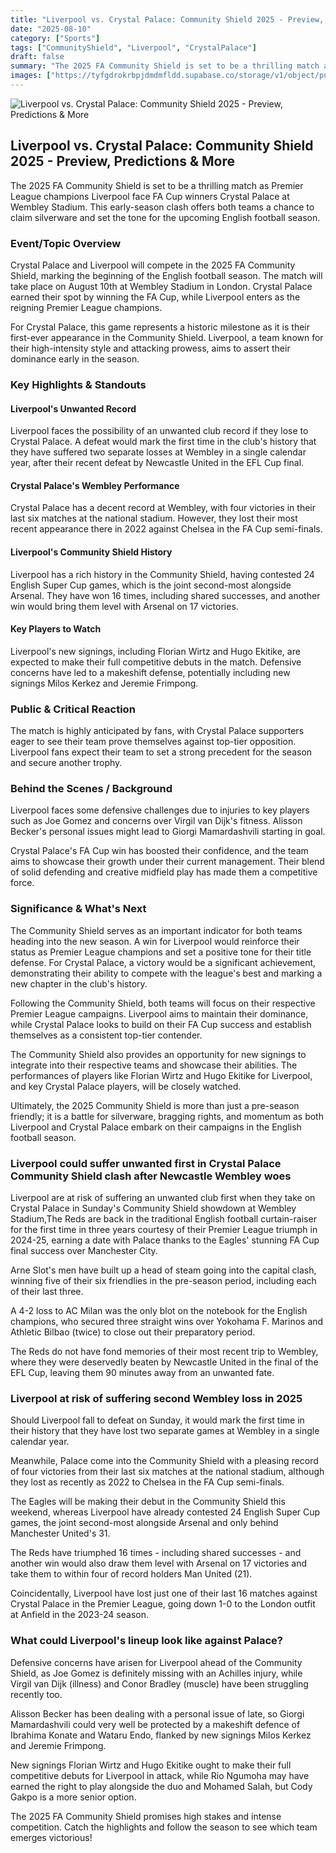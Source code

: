 ```yaml
---
title: "Liverpool vs. Crystal Palace: Community Shield 2025 - Preview, Predictions & More"
date: "2025-08-10"
category: ["Sports"]
tags: ["CommunityShield", "Liverpool", "CrystalPalace"]
draft: false
summary: "The 2025 FA Community Shield is set to be a thrilling match as Premier League champions Liverpool face FA Cup winners Crystal Palace at Wembley Stadium. This early-season clash offers both teams a chance to claim silverware and set the tone for the upcoming English football season."
images: ["https://tyfgdrokrbpjdmdmfldd.supabase.co/storage/v1/object/public/image/2025-08-10-12-03-00-497-04-00.jpg"]
---
```



![Liverpool vs. Crystal Palace: Community Shield 2025 - Preview, Predictions & More](https://tyfgdrokrbpjdmdmfldd.supabase.co/storage/v1/object/public/image/2025-08-10-12-03-00-497-04-00.jpg)

## Liverpool vs. Crystal Palace: Community Shield 2025 - Preview, Predictions & More

The 2025 FA Community Shield is set to be a thrilling match as Premier League champions Liverpool face FA Cup winners Crystal Palace at Wembley Stadium. This early-season clash offers both teams a chance to claim silverware and set the tone for the upcoming English football season.

### Event/Topic Overview

Crystal Palace and Liverpool will compete in the 2025 FA Community Shield, marking the beginning of the English football season. The match will take place on August 10th at Wembley Stadium in London. Crystal Palace earned their spot by winning the FA Cup, while Liverpool enters as the reigning Premier League champions.

For Crystal Palace, this game represents a historic milestone as it is their first-ever appearance in the Community Shield. Liverpool, a team known for their high-intensity style and attacking prowess, aims to assert their dominance early in the season.

### Key Highlights & Standouts

#### Liverpool's Unwanted Record

Liverpool faces the possibility of an unwanted club record if they lose to Crystal Palace. A defeat would mark the first time in the club's history that they have suffered two separate losses at Wembley in a single calendar year, after their recent defeat by Newcastle United in the EFL Cup final.

#### Crystal Palace's Wembley Performance

Crystal Palace has a decent record at Wembley, with four victories in their last six matches at the national stadium. However, they lost their most recent appearance there in 2022 against Chelsea in the FA Cup semi-finals.

#### Liverpool's Community Shield History

Liverpool has a rich history in the Community Shield, having contested 24 English Super Cup games, which is the joint second-most alongside Arsenal. They have won 16 times, including shared successes, and another win would bring them level with Arsenal on 17 victories.

#### Key Players to Watch

Liverpool's new signings, including Florian Wirtz and Hugo Ekitike, are expected to make their full competitive debuts in the match. Defensive concerns have led to a makeshift defense, potentially including new signings Milos Kerkez and Jeremie Frimpong.

### Public & Critical Reaction

The match is highly anticipated by fans, with Crystal Palace supporters eager to see their team prove themselves against top-tier opposition. Liverpool fans expect their team to set a strong precedent for the season and secure another trophy.

### Behind the Scenes / Background

Liverpool faces some defensive challenges due to injuries to key players such as Joe Gomez and concerns over Virgil van Dijk's fitness. Alisson Becker's personal issues might lead to Giorgi Mamardashvili starting in goal.

Crystal Palace's FA Cup win has boosted their confidence, and the team aims to showcase their growth under their current management. Their blend of solid defending and creative midfield play has made them a competitive force.

### Significance & What's Next

The Community Shield serves as an important indicator for both teams heading into the new season. A win for Liverpool would reinforce their status as Premier League champions and set a positive tone for their title defense. For Crystal Palace, a victory would be a significant achievement, demonstrating their ability to compete with the league's best and marking a new chapter in the club's history.

Following the Community Shield, both teams will focus on their respective Premier League campaigns. Liverpool aims to maintain their dominance, while Crystal Palace looks to build on their FA Cup success and establish themselves as a consistent top-tier contender.

The Community Shield also provides an opportunity for new signings to integrate into their respective teams and showcase their abilities. The performances of players like Florian Wirtz and Hugo Ekitike for Liverpool, and key Crystal Palace players, will be closely watched.

Ultimately, the 2025 Community Shield is more than just a pre-season friendly; it is a battle for silverware, bragging rights, and momentum as both Liverpool and Crystal Palace embark on their campaigns in the English football season.

### Liverpool could suffer unwanted first in Crystal Palace Community Shield clash after Newcastle Wembley woes

Liverpool are at risk of suffering an unwanted club first when they take on Crystal Palace in Sunday's Community Shield showdown at Wembley Stadium,The Reds are back in the traditional English football curtain-raiser for the first time in three years courtesy of their Premier League triumph in 2024-25, earning a date with Palace thanks to the Eagles' stunning FA Cup final success over Manchester City.

Arne Slot's men have built up a head of steam going into the capital clash, winning five of their six friendlies in the pre-season period, including each of their last three.

A 4-2 loss to AC Milan was the only blot on the notebook for the English champions, who secured three straight wins over Yokohama F. Marinos and Athletic Bilbao (twice) to close out their preparatory period.

The Reds do not have fond memories of their most recent trip to Wembley, where they were deservedly beaten by Newcastle United in the final of the EFL Cup, leaving them 90 minutes away from an unwanted fate.

### Liverpool at risk of suffering second Wembley loss in 2025

Should Liverpool fall to defeat on Sunday, it would mark the first time in their history that they have lost two separate games at Wembley in a single calendar year.

Meanwhile, Palace come into the Community Shield with a pleasing record of four victories from their last six matches at the national stadium, although they lost as recently as 2022 to Chelsea in the FA Cup semi-finals.

The Eagles will be making their debut in the Community Shield this weekend, whereas Liverpool have already contested 24 English Super Cup games, the joint second-most alongside Arsenal and only behind Manchester United's 31.

The Reds have triumphed 16 times - including shared successes - and another win would also draw them level with Arsenal on 17 victories and take them to within four of record holders Man United (21).

Coincidentally, Liverpool have lost just one of their last 16 matches against Crystal Palace in the Premier League, going down 1-0 to the London outfit at Anfield in the 2023-24 season.

### What could Liverpool's lineup look like against Palace?

Defensive concerns have arisen for Liverpool ahead of the Community Shield, as Joe Gomez is definitely missing with an Achilles injury, while Virgil van Dijk (illness) and Conor Bradley (muscle) have been struggling recently too.

Alisson Becker has been dealing with a personal issue of late, so Giorgi Mamardashvili could very well be protected by a makeshift defence of Ibrahima Konate and Wataru Endo, flanked by new signings Milos Kerkez and Jeremie Frimpong.

New signings Florian Wirtz and Hugo Ekitike ought to make their full competitive debuts for Liverpool in attack, while Rio Ngumoha may have earned the right to play alongside the duo and Mohamed Salah, but Cody Gakpo is a more senior option.

The 2025 FA Community Shield promises high stakes and intense competition. Catch the highlights and follow the season to see which team emerges victorious!


